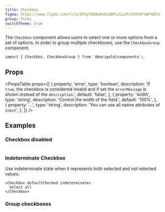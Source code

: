 ```yaml
---
title: Checkbox
figma: https://www.figma.com/file/DFKyTGHAoDxOsUBPszLLxP/%F0%9F%8F%B5%EF%B8%8FMarigold?node-id=467%3A159
group: Forms
switchTheme: true
---
```


The `Checkbox` component allows users to select one or more options from a set of options. In order to group multiple checkboxes, use the `CheckboxGroup` component.

<Preview>
  <CheckboxDemo />
</Preview>

```tsx onlyCode
import { Checkbox, CheckboxGroup } from '@marigold/components';
```

## Props

<ApperanceTable component={title} />

<PropsTable
  props={[
    {
      property: 'error',
      type: 'boolean',
      description:
        'If `true`, the checkbox is considered invalid and if set the `errorMessage` is shown instead of the `description`.',
      default: 'false',
    },
    {
      property: 'width',
      type: 'string',
      description: 'Control the width of the field.',
      default: '100%',
    },
    {
      property: '...',
      type: 'string',
      description: 'You can use all native attributes of `input`',
    },
  ]}
/>

## Examples

### Checkbox disabled

```tsx preview file=components/Checkbox/checkbox-disabled.demo.tsx

```

### Indeterminate Checkbox

Use indeterminate state when it represents both selected and not selected values.

```tsx preview
<Checkbox defaultChecked indeterminate>
  Select all
</Checkbox>
```

### Group checkboxes

```tsx preview file=components/Checkbox/checkbox-group.demo.tsx

```

